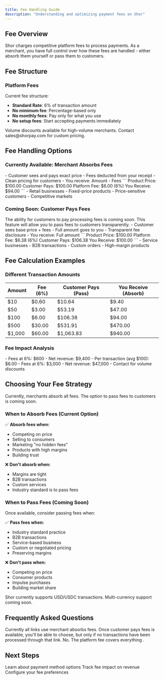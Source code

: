 ```yaml
---
title: Fee Handling Guide
description: "Understanding and optimizing payment fees on Shor"
---
```


## Fee Overview

Shor charges competitive platform fees to process payments. As a merchant, you have full control over how these fees are handled - either absorb them yourself or pass them to customers.

## Fee Structure

### Platform Fees

Current fee structure:
- **Standard Rate**: 6% of transaction amount
- **No minimum fee**: Percentage-based only
- **No monthly fees**: Pay only for what you use
- **No setup fees**: Start accepting payments immediately

<Info>
Volume discounts available for high-volume merchants. Contact sales@shorpay.com for custom pricing.
</Info>

## Fee Handling Options

### Currently Available: Merchant Absorbs Fees

<Tabs>
  <Tab title="How It Works">
    - Customer sees and pays exact price
    - Fees deducted from your receipt
    - Clean pricing for customers
    - You receive: Amount - Fees
  </Tab>
  <Tab title="Example">
    ```
    Product Price: $100.00
    Customer Pays: $100.00
    Platform Fee: $6.00 (6%)
    You Receive: $94.00
    ```
  </Tab>
  <Tab title="Best For">
    - Retail businesses
    - Fixed-price products
    - Price-sensitive customers
    - Competitive markets
  </Tab>
</Tabs>

### Coming Soon: Customer Pays Fees

<Note>
The ability for customers to pay processing fees is coming soon. This feature will allow you to pass fees to customers transparently.
</Note>

<Tabs>
  <Tab title="How It Will Work">
    - Customer sees base price + fees
    - Full amount goes to you
    - Transparent fee disclosure
    - You receive: Full amount
  </Tab>
  <Tab title="Example">
    ```
    Product Price: $100.00
    Platform Fee: $6.38 (6%)
    Customer Pays: $106.38
    You Receive: $100.00
    ```
  </Tab>
  <Tab title="Best For">
    - Service businesses
    - B2B transactions
    - Custom orders
    - High-margin products
  </Tab>
</Tabs>

## Fee Calculation Examples

### Different Transaction Amounts

| Amount | Fee (6%) | Customer Pays (Pass) | You Receive (Absorb) |
|--------|----------|---------------------|---------------------|
| $10 | $0.60 | $10.64 | $9.40 |
| $50 | $3.00 | $53.19 | $47.00 |
| $100 | $6.00 | $106.38 | $94.00 |
| $500 | $30.00 | $531.91 | $470.00 |
| $1,000 | $60.00 | $1,063.83 | $940.00 |

### Fee Impact Analysis

<CardGroup cols={2}>
  <Card title="Monthly Volume: $10,000" icon="chart-bar">
    - Fees at 6%: $600
    - Net revenue: $9,400
    - Per transaction (avg $100): $6.00
  </Card>
  <Card title="Monthly Volume: $50,000" icon="chart-line">
    - Fees at 6%: $3,000
    - Net revenue: $47,000
    - Contact for volume discounts
  </Card>
</CardGroup>

## Choosing Your Fee Strategy

<Info>
Currently, merchants absorb all fees. The option to pass fees to customers is coming soon.
</Info>

### When to Absorb Fees (Current Option)

✅ **Absorb fees when:**
- Competing on price
- Selling to consumers
- Marketing "no hidden fees"
- Products with high margins
- Building trust

❌ **Don't absorb when:**
- Margins are tight
- B2B transactions
- Custom services
- Industry standard is to pass fees

### When to Pass Fees (Coming Soon)

Once available, consider passing fees when:

✅ **Pass fees when:**
- Industry standard practice
- B2B transactions
- Service-based business
- Custom or negotiated pricing
- Preserving margins

❌ **Don't pass when:**
- Competing on price
- Consumer products
- Impulse purchases
- Building market share

<Note>
Shor currently supports USD/USDC transactions. Multi-currency support coming soon.
</Note>


## Frequently Asked Questions

<FAQ>
  <FAQItem question="Can I change fee handling after creating a link?">
    Currently all links use merchant absorbs fees. Once customer pays fees is available, you'll be able to choose, but only if no transactions have been processed through that link.
  </FAQItem>
  <FAQItem question="Are there hidden fees?">
    No. The platform fee covers everything .
  </FAQItem>
</FAQ>

## Next Steps

<CardGroup cols={3}>
  <Card
    title="Payment Providers"
    icon="credit-card"
    href="/merchant/payment-providers"
  >
    Learn about payment method options
  </Card>
  <Card
    title="Analytics"
    icon="chart-mixed"
    href="/merchant/analytics"
  >
    Track fee impact on revenue
  </Card>
  <Card
    title="Settings"
    icon="gear"
    href="/merchant/settings"
  >
    Configure your fee preferences
  </Card>
</CardGroup>